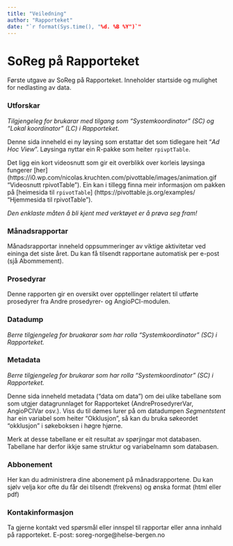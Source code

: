 ```yaml
---
title: "Veiledning"
author: "Rapporteket"
date: "`r format(Sys.time(), "%d. %B %Y")`"
---
```


# SoReg på Rapporteket
Første utgave av SoReg på Rapporteket. Inneholder startside og mulighet for nedlasting av data.



### Utforskar
_Tilgjengeleg for brukarar med tilgang som "Systemkoordinator" (SC) og "Lokal koordinator" (LC) i Rapporteket._


Denne sida inneheld ei ny løysing som erstattar det som tidlegare heit "*Ad Hoc View*". Løysinga nyttar ein R-pakke som heiter `rpivptTable`.

Det ligg ein kort videosnutt som gir eit overblikk over korleis løysinga fungerer [her] (https://i0.wp.com/nicolas.kruchten.com/pivottable/images/animation.gif "Videosnutt rpivotTable"). 
Ein kan i tillegg finna meir informasjon om pakken på [heimesida til `rpivotTable`] (https://pivottable.js.org/examples/ "Hjemmesida til rpivotTable"). 

_Den enklaste måten å bli kjent med verktøyet er å prøva seg fram!_


### Månadsrapportar

Månadsrapportar inneheld oppsummeringer av viktige aktivitetar ved eininga det siste året.
Du kan få tilsendt rapportane automatisk per e-post (sjå Abommement).


### Prosedyrar 
Denne rapporten gir en oversikt over opptellinger relatert til utførte prosedyrer fra Andre prosedyrer- og AngioPCI-modulen.


### Datadump
_Berre tilgjengeleg for bruakarar som har rolla "Systemkoordinator" (SC) i Rapporteket._


### Metadata
_Berre tilgjengeleg for brukarar som har rolla "Systemkoordinator" (SC) i Rapporteket._

Denne sida inneheld metadata ("data om data") om dei ulike tabellane som som utgjer datagrunnlaget for Rapporteket (AndreProsedyrerVar, AngioPCIVar osv.). Viss du til dømes lurer på om datadumpen *Segmentstent* har ein variabel som heiter "Okklusjon", så kan du bruka søkeordet "okklusjon" i søkeboksen i høgre hjørne.
 
Merk at desse tabellane er eit resultat av spørjingar mot databasen. Tabellane har derfor ikkje same struktur og variabelnamn som databasen.


### Abbonement
 
Her kan du administrera dine abonement på månadsrapportene.
Du kan sjølv velja kor ofte du får dei tilsendt (frekvens) og ønska format (html eller pdf)


### Kontakinformasjon
Ta gjerne kontakt ved spørsmål eller innspel til rapportar eller anna innhald på rapporteket. E-post: soreg-norge@helse-bergen.no
